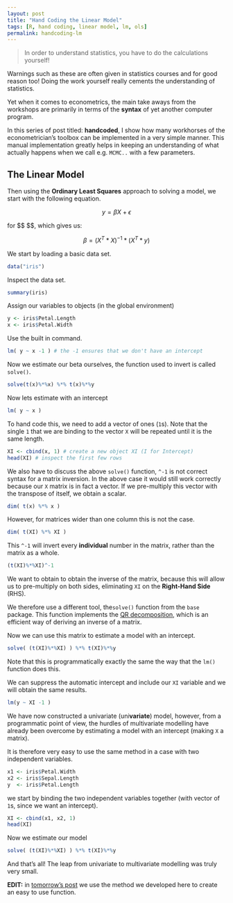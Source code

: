 ```yaml
---
layout: post
title: "Hand Coding the Linear Model"
tags: [R, hand coding, linear model, lm, ols]
permalink: handcoding-lm
---
```


> In order to understand statistics, you have to do the calculations yourself!

Warnings such as these are often given in statistics courses and for good reason too!
Doing the work yourself really cements the understanding of statistics.

Yet when it comes to econometrics, the main take aways from the workshops are primarily in terms of the **syntax** of yet another computer program.

In this series of post titled: **handcoded**, I show how many workhorses of the econometrician's toolbox can be implemented in a very simple manner.
This manual implementation greatly helps in keeping an understanding of what actually happens when we call e.g. `MCMC..` with a few parameters.


The Linear Model
----------------------
Then using the **Ordinary Least Squares** approach to solving a model, we start with the following equation.

$$
y = \beta X + \epsilon
$$

for \$$ \beta $$, which gives us:

$$
\beta = (X^T *X)^{-1} * (X^T*y)
$$

We start by loading a basic data set.

```r
data("iris")
```

Inspect the data set.

```r
summary(iris)
```

Assign our variables to objects (in the global environment)

```r
y <- iris$Petal.Length
x <- iris$Petal.Width
```

Use the built in command.

```r
lm( y ~ x -1 ) # the -1 ensures that we don't have an intercept
```

Now we estimate our beta ourselves, the function used to invert is called `solve()`.

```r
solve(t(x)%*%x) %*% t(x)%*%y
```

Now lets estimate with an intercept

```r
lm( y ~ x )
```

To hand code this, we need to add a vector of ones (`1`s).
Note that the single `1` that we are binding to the vector `X` will be repeated until it is the same length.

```r
XI <- cbind(x, 1) # create a new object XI (I for Intercept)
head(XI) # inspect the first few rows
```

We also have to discuss the above `solve()` function, `^-1` is not correct syntax for a matrix inversion. In the above case it would still work correctly because our `X` matrix is in fact a vector. If we pre-multiply this vector with the transpose of itself, we obtain a scalar.

```r
dim( t(x) %*% x )
```

However, for matrices wider than one column this is not the case.

```r
dim( t(XI) %*% XI )
```

This `^-1` will invert every **individual** number in the matrix, rather than the matrix as a whole.

```r
(t(XI)%*%XI)^-1
```

We want to obtain to obtain the inverse of the matrix, because this will allow us to pre-multiply on both sides, eliminating `XI` on the **Right-Hand Side** (RHS).

We therefore use a different tool, the`solve()` function from the `base` package.
This function implements the [QR decomposition](https://en.wikipedia.org/wiki/QR_decomposition),
which is an efficient way of deriving an inverse of a matrix.

Now we can use this matrix to estimate a model with an intercept.

```r
solve( (t(XI)%*%XI) ) %*% t(XI)%*%y
```

Note that this is programmatically exactly the same the way that the `lm()` function does this.

We can suppress the automatic intercept and include our `XI` variable and we will obtain the same results.

```r
lm(y ~ XI -1 )
```

We have now constructed a univariate (uni**variate**) model, however, from a programmatic point of view, the hurdles of multivariate modelling have already been overcome by estimating a model with an intercept (making `X` a matrix).

It is therefore very easy to use the same method in a case with two independent variables.

```r
x1 <- iris$Petal.Width
x2 <- iris$Sepal.Length
y  <- iris$Petal.Length
```

we start by binding the two independent variables together (with vector of `1`s, since we want an intercept).

```r
XI <- cbind(x1, x2, 1)
head(XI)
```

Now we estimate our model

```r
solve( (t(XI)%*%XI) ) %*% t(XI)%*%y
```

And that's all! The leap from univariate to multivariate modelling was truly very small.

**EDIT:** in [tomorrow's post](/handcoding-lm-function) we use the method we developed here to create an easy to use function.
